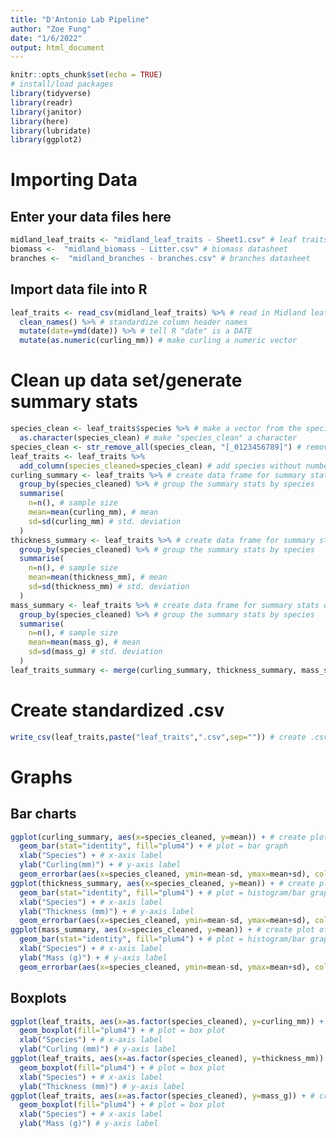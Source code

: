 ```yaml
---
title: "D'Antonio Lab Pipeline"
author: "Zoe Fung"
date: "1/6/2022"
output: html_document
---
```


```r
knitr::opts_chunk$set(echo = TRUE)
# install/load packages
library(tidyverse)
library(readr)
library(janitor)
library(here)
library(lubridate)
library(ggplot2)
```

# Importing Data
## Enter your data files here
```r
midland_leaf_traits <- "midland_leaf_traits - Sheet1.csv" # leaf traits datasheet
biomass <-  "midland_biomass - Litter.csv" # biomass datasheet
branches <-  "midland_branches - branches.csv" # branches datasheet
```

## Import data file into R
```r
leaf_traits <- read_csv(midland_leaf_traits) %>% # read in Midland leaf traits csv file
  clean_names() %>% # standardize column header names
  mutate(date=ymd(date)) %>% # tell R "date" is a DATE
  mutate(as.numeric(curling_mm)) # make curling a numeric vector
```
# Clean up data set/generate summary stats
```r
species_clean <- leaf_traits$species %>% # make a vector from the species column
  as.character(species_clean) # make "species_clean" a character
species_clean <- str_remove_all(species_clean, "[_0123456789]") # remove the number/_ characters from the species names
leaf_traits <- leaf_traits %>%
  add_column(species_cleaned=species_clean) # add species without numbers to dataset
curling_summary <- leaf_traits %>% # create data frame for summary stats of leaf curling
  group_by(species_cleaned) %>% # group the summary stats by species
  summarise(
    n=n(), # sample size
    mean=mean(curling_mm), # mean
    sd=sd(curling_mm) # std. deviation
  )
thickness_summary <- leaf_traits %>% # create data frame for summary stats of leaf thickness
  group_by(species_cleaned) %>% # group the summary stats by species
  summarise(
    n=n(), # sample size
    mean=mean(thickness_mm), # mean
    sd=sd(thickness_mm) # std. deviation
  )
mass_summary <- leaf_traits %>% # create data frame for summary stats of leaf mass
  group_by(species_cleaned) %>% # group the summary stats by species
  summarise(
    n=n(), # sample size
    mean=mean(mass_g), # mean
    sd=sd(mass_g) # std. deviation
  )
leaf_traits_summary <- merge(curling_summary, thickness_summary, mass_summary, by="species_cleaned") # create one data frame with the summary stats for each leaf trait (not)
```

# Create standardized .csv
```r
write_csv(leaf_traits,paste("leaf_traits",".csv",sep="")) # create .csv with standardized column headers
```

# Graphs
## Bar charts
```r
ggplot(curling_summary, aes(x=species_cleaned, y=mean)) + # create plot of species x curling
  geom_bar(stat="identity", fill="plum4") + # plot = bar graph
  xlab("Species") + # x-axis label
  ylab("Curling(mm)") + # y-axis label
  geom_errorbar(aes(x=species_cleaned, ymin=mean-sd, ymax=mean+sd), color="black") # add error bars
ggplot(thickness_summary, aes(x=species_cleaned, y=mean)) + # create plot of species x thickness
  geom_bar(stat="identity", fill="plum4") + # plot = histogram/bar graph
  xlab("Species") + # x-axis label
  ylab("Thickness (mm)") + # y-axis label
  geom_errorbar(aes(x=species_cleaned, ymin=mean-sd, ymax=mean+sd), color="black") # add error bars
ggplot(mass_summary, aes(x=species_cleaned, y=mean)) + # create plot of species x mass
  geom_bar(stat="identity", fill="plum4") + # plot = histogram/bar graph
  xlab("Species") + # x-axis label
  ylab("Mass (g)") + # y-axis label
  geom_errorbar(aes(x=species_cleaned, ymin=mean-sd, ymax=mean+sd), color="black") # add error bars
```

## Boxplots
```r
ggplot(leaf_traits, aes(x=as.factor(species_cleaned), y=curling_mm)) + # create plot of species x curling
  geom_boxplot(fill="plum4") + # plot = box plot 
  xlab("Species") + # x-axis label
  ylab("Curling (mm)") # y-axis label
ggplot(leaf_traits, aes(x=as.factor(species_cleaned), y=thickness_mm)) + # create plot of species x curling
  geom_boxplot(fill="plum4") + # plot = box plot 
  xlab("Species") + # x-axis label
  ylab("Thickness (mm)") # y-axis label
ggplot(leaf_traits, aes(x=as.factor(species_cleaned), y=mass_g)) + # create plot of species x curling
  geom_boxplot(fill="plum4") + # plot = box plot 
  xlab("Species") + # x-axis label
  ylab("Mass (g)") # y-axis label
```